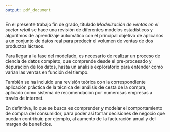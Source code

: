```yaml
---
output: pdf_document
---
```



En el presente trabajo fin de grado, titulado *Modelización de ventas en el sector retail* se hace una revisión de diferentes modelos estadísticos y algoritmos de aprendizaje automático con el principal objetivo de aplicarlos a un conjunto de datos real para predecir el volumen de ventas de dos productos lácteos. 

Para llegar a la fase del modelado, es necesario de realizar un proceso de ciencia de datos completo, que comprende desde el pre-procesado y depuración de los datos, hasta un análisis exploratorio para entender como varían las ventas en función del tiempo.

También se ha incluído una revisión teórica con la correspondiente aplicación práctica de la técnica del análisis de cesta de la compra, aplicado como sistema de recomendación por numerosas empresas a través de internet.

En definitiva, lo que se busca es comprender y modelar el comportamiento de compra del consumidor, para poder así tomar decisiones de negocio que puedan contribuir, por ejemplo, al aumento de la facturación anual y del margen de beneficios.